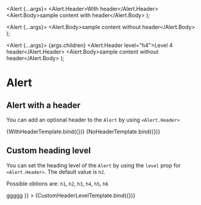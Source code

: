 

<Meta title="Components/Alert/Header" component={Alert} />

  <Alert {...args}>
    <Alert.Header>With header</Alert.Header>
    <Alert.Body>sample content with header</Alert.Body>
  </Alert>
);

  <Alert {...args}>
    <Alert.Body>sample content without header</Alert.Body>
  </Alert>
);

  <Alert {...args}>
    {args.children}
    <Alert.Header level="h4">Level 4 header</Alert.Header>
    <Alert.Body>sample content without header</Alert.Body>
  </Alert>
);

# Alert

## Alert with a header

You can add an optional header to the `Alert` by using `<Alert.Header>`

<Canvas>
  <Story name="With Header">{WithHeaderTemplate.bind({})}</Story>
  <Story name="No Header">{NoHeaderTemplate.bind({})}</Story>
</Canvas>

## Custom heading level

You can set the heading level of the `Alert` by using the `level` prop for `<Alert.Header>`. The default value is `h2`.

Possible obtions are: `h1`, `h2`, `h3`, `h4`, `h5`, `h6`

<Canvas>
  <Story
    name="Custom Heading Level"
    args={{ children: <Alert.Header>ggggg</Alert.Header> }}
  >
    {CustomHeaderLevelTemplate.bind({})}
  </Story>
</Canvas>
